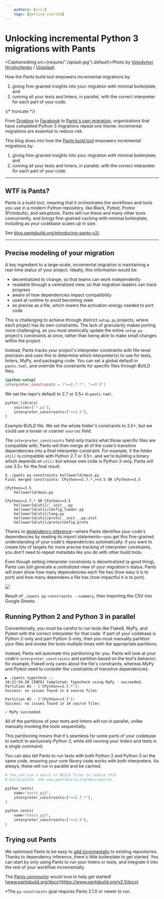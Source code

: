```yaml
---
    authors: [eric]
    tags: [getting-started]
---
```


# Unlocking incremental Python 3 migrations with Pants

<CaptionedImg src={require("./splash.jpg").default}>Photo by [Volodymyr Hryshchenko](https://unsplash.com/@lunarts?utm_source=ghost&utm_medium=referral&utm_campaign=api-credit) / [Unsplash](https://unsplash.com/?utm_source=ghost&utm_medium=referral&utm_campaign=api-credit)</CaptionedImg>

How the Pants build tool empowers incremental migrations by:

1. giving fine-grained insights into your migration with minimal boilerplate, and
2. running all your tests and linters, in parallel, with the correct interpreter for each part of your code.

{/* truncate */}

From [Dropbox](https://dropbox.tech/application/how-we-rolled-out-one-of-the-largest-python-3-migrations-ever) to [Facebook](https://lwn.net/Articles/758159/) to [Pants's own migration](https://enterprise.foursquare.com/intersections/article/how-our-intern-led-pants-migration-to-python-3/), organizations that have completed Python 3 migrations repeat one theme: incremental migrations are essential to reduce risk.

This blog dives into how the [Pants build tool](../2020-10-27-introducing-pants-v2/index.mdx) empowers incremental migrations by:

1.  giving fine-grained insights into your migration with minimal boilerplate, and
2.  running all your tests and linters, in parallel, with the correct interpreter for each part of your code.

---

## WTF is Pants?

Pants is a build tool, meaning that it orchestrates the workflows and tools you use in a modern Python repository, like Black, Pytest, Protoc (Protobufs), and setuptools. Pants will run these and many other tools concurrently, and brings fine-grained caching with minimal boilerplate, including as your codebase scales up in size.

See [blog.pantsbuild.org/introducing-pants-v2/](../2020-10-27-introducing-pants-v2/index.mdx).

---

## Precise modeling of your migration

A key ingredient to a large-scale, incremental migration is maintaining a real-time status of your project. Ideally, this information would be:

- decentralized to change, so that teams can work independently
- readable through a centralized view, so that migration leaders can track progress
- aware of how dependencies impact compatibility
- used at runtime to avoid becoming stale
- as precise as a file, which lowers the activation energy needed to port code

This is challenging to achieve through distinct `setup.py` projects, where each project has its own constraints. The lack of granularity makes porting more challenging, as you must atomically update the entire `setup.py` project's constraints at once, rather than being able to make small changes within the project.

Instead, Pants tracks your project's interpreter constraints with file-level precision and uses this to determine which interpreter(s) to use for tests, linters, MyPy, and packaging code. You can set a global default in `pants.toml`, and override the constraints for specific files through BUILD files.

```toml
[python-setup]
interpreter_constraints = ["==2.7.*", ">=3.5"]
```

We set the repo's default to 2.7 or 3.5+ in `pants.toml`.

```python
python_library(
    sources=["*.py"],
    interpreter_constraints=[">=3.5"],
)
```

Example BUILD file. We set the whole folder's constraints to 3.5+, but we could use a looser or coarser `sources` field.

The `interpreter_constraints` field only tracks what those specific files are compatible with; Pants will then merge all of the code's transitive dependencies into a final interpreter constraint. For example, if the folder `util/` is compatible with Python 2.7 or 3.5+, and we're building a binary which depends on `util/` but whose own code is Python 3-only, Pants will use 3.5+ for the final result.

```text
$ ./pants py-constraints helloworld/main.py
Final merged constraints: CPython==2.7.*,>=3.5 OR CPython>=3.5

CPython>=3.5
    helloworld/main.py

CPython==2.7.* OR CPython>=3.5
    helloworld/util/__init__.py
    helloworld/util/config_loader.py
    helloworld/util/lang.py
    helloworld/util/proto/__init__.py:init
    helloworld/util/proto/config.proto
```

Thanks to [dependency inference](../2020-10-29-dependency-inference/index.mdx)—where Pants identifies your code's dependencies by reading its import statements—you get this fine-grained understanding of your code's dependencies automatically: if you want to create lots of targets for more precise tracking of interpreter constraints, you don't need to repeat metadata like you do with other build tools.

Even though setting interpreter constraints is decentralized (a good thing), Pants can still generate a centralized view of your migration's status. Pants will even show how many dependencies each file has (how easy it is to port) and how many dependees a file has (how impactful it is to port).

![](https://lh6.googleusercontent.com/PNsBKcvVRt1Lu0uI6-BhuKbqWRU6xbPCfia6wulyWAQgHzO8im63KU4ciRjwmXHZ5X01wVaTiHVsZbz7pfcgy_oKJK_0Xea91_2AOz1k6KAeovm0RyZqOzlxm2XBN-okfZKdJR0F)

Result of `./pants py-constraints --summary`, then importing the CSV into Google Sheets.

## Running Python 2 and Python 3 in parallel

Conventionally, you must be careful to run tools like Flake8, MyPy, and Pytest with the correct interpreter for that code. If part of your codebase is Python 2-only and part Python 3-only, then you must manually partition your files and invoke the tools multiple times with the appropriate partitions.

Instead, Pants will automate this partitioning for you. Pants will look at your code's `interpreter_constraints` and partition based on the tool's behavior; for example, Flake8 only cares about the file's constraints, whereas MyPy and Pytest need to consider the constraints of transitive dependencies.

```text
▶ ./pants typecheck ::
10:22:54.20 [INFO] Completed: Typecheck using MyPy - succeeded.
Partition #1 - ['CPython==2.7.*']:
Success: no issues found in 4 source files

Partition #2 - ['CPython>=3.7']:
Success: no issues found in 14 source files

✓ MyPy succeeded.
```

All of the partitions of your tests and linters will run in parallel, unlike manually invoking the tools sequentially.

This partitioning means that it's seamless for some parts of your codebase to switch to exclusively Python 3, while still running your linters and tests in a single command.

You can also tell Pants to run tests with both Python 2 and Python 3 on the same code, ensuring your core library code works with both interpreters. As always, these will run in parallel and be cached.

```python
# You can use a macro in BUILD files to reduce this
# boilerplate. See www.pantsbuild.org/docs/macros.

python_tests(
    name="tests_py2",
    interpreter_constraints=["==2.7.*"],
)

python_tests(
    name="tests_py3",
    interpreter_constraints=[">=3.5"],
)
```

## Trying out Pants

We optimized Pants to be easy to [add incrementally](https://www.pantsbuild.org/docs/existing-repositories) to existing repositories. Thanks to dependency inference, there's little boilerplate to get started. You can start by only using Pants to run your linters or tests, and integrate it into the rest of your workflow incrementally.

The [Pants community](https://www.pantsbuild.org/docs/community) would love to help get started! [www.pantsbuild.org/docs](https://www.pantsbuild.org/v2.1/docs)

\*The `py-constraints` goal requires Pants 2.1.0 or newer to run.
